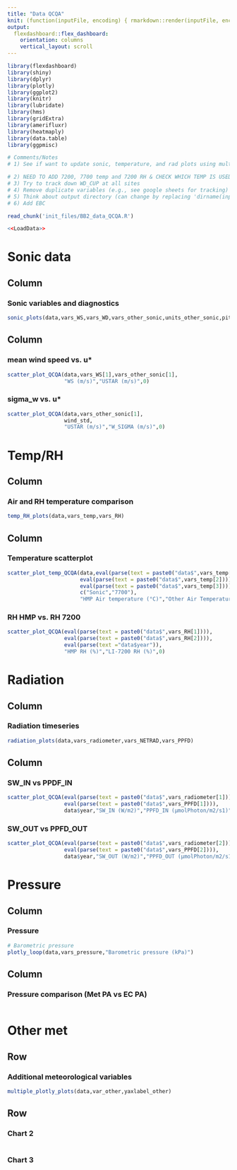 ```yaml
---
title: "Data QCQA" 
knit: (function(inputFile, encoding) { rmarkdown::render(inputFile, encoding = encoding, output_file = file.path(dirname(inputFile), 'BB2_data_QCQA.html')) })
output: 
  flexdashboard::flex_dashboard:
    orientation: columns
    vertical_layout: scroll
---
```

<!-- NOTES: 
1) Make sure to update file name in knit above (e.g., BB2_data_QCQA.html) 
2) Update init file (e.g., BB2_data_QCQA.R) -->

```r
library(flexdashboard)
library(shiny)
library(dplyr)
library(plotly)
library(ggplot2)
library(knitr)
library(lubridate)
library(hms)
library(gridExtra)
library(amerifluxr)
library(heatmaply)
library(data.table)
library(ggpmisc)
```

```r
# Comments/Notes
# 1) See if want to update sonic, temperature, and rad plots using multiple_plotlys

# 2) NEED TO ADD 7200, 7700 temp and 7200 RH & CHECK WHICH TEMP IS USED TO SONIC (cross wind corrected or no) ADD HERE after MEETING ON THURSDAY!
# 3) Try to track down WD_CUP at all sites
# 4) Remove duplicate variables (e.g., see google sheets for tracking)
# 5) Think about output directory (can change by replacing 'dirname(inputFile)' above)
# 6) Add EBC
```

<!-- specify init file to read -->
```r
read_chunk('init_files/BB2_data_QCQA.R')
```

```r
<<LoadData>>
```

Sonic data 
=======================================================================

Column {data-width=600}
-----------------------------------------------------------------------

### Sonic variables and diagnostics

```r
sonic_plots(data,vars_WS,vars_WD,vars_other_sonic,units_other_sonic,pitch_ind)
```

Column {data-width=400}
-----------------------------------------------------------------------

### mean wind speed vs. u*
```r
scatter_plot_QCQA(data,vars_WS[1],vars_other_sonic[1],
                  "WS (m/s)","USTAR (m/s)",0)
```

### sigma_w vs. u*
```r
scatter_plot_QCQA(data,vars_other_sonic[1],
                  wind_std,
                  "USTAR (m/s)","W_SIGMA (m/s)",0)
```

Temp/RH 
=======================================================================

Column {data-width=600}
-----------------------------------------------------------------------

### Air and RH temperature comparison 
```r
temp_RH_plots(data,vars_temp,vars_RH)
```

Column {data-width=400}
-----------------------------------------------------------------------

### Temperature scatterplot
```r
scatter_plot_temp_QCQA(data,eval(parse(text = paste0("data$",vars_temp[1]))),
                       eval(parse(text = paste0("data$",vars_temp[2]))),
                       eval(parse(text = paste0("data$",vars_temp[3]))),
                       c("Sonic","7700"),
                       "HMP Air temperature (°C)","Other Air Temperature (°C)")
```

### RH HMP vs. RH 7200

```r
scatter_plot_QCQA(eval(parse(text = paste0("data$",vars_RH[1]))),
                  eval(parse(text = paste0("data$",vars_RH[2]))),
                  eval(parse(text ="data$year")),
                  "HMP RH (%)","LI-7200 RH (%)",0)
```

Radiation  
=======================================================================

Column {data-width=600}
-----------------------------------------------------------------------

### Radiation timeseries  
```r
radiation_plots(data,vars_radiometer,vars_NETRAD,vars_PPFD)
```

Column {data-width=400}
-----------------------------------------------------------------------

### SW_IN vs PPDF_IN
```r
scatter_plot_QCQA(eval(parse(text = paste0("data$",vars_radiometer[1]))),
                  eval(parse(text = paste0("data$",vars_PPFD[1]))),
                  data$year,"SW_IN (W/m2)","PPFD_IN (µmolPhoton/m2/s1)",0)
```

### SW_OUT vs PPFD_OUT

```r
scatter_plot_QCQA(eval(parse(text = paste0("data$",vars_radiometer[2]))),
                  eval(parse(text = paste0("data$",vars_PPFD[2]))),
                  data$year,"SW_OUT (W/m2)","PPFD_OUT (µmolPhoton/m2/s1)",0)
```

Pressure 
=======================================================================

Column {data-width=600}
-----------------------------------------------------------------------

### Pressure 
```r
# Barometric pressure 
plotly_loop(data,vars_pressure,"Barometric pressure (kPa)")
```

Column {data-width=400}
-----------------------------------------------------------------------

### Pressure comparison (Met PA vs EC PA)
```r

```

Other met {data-orientation=rows} 
=======================================================================
Row {data-height=600}
-------------------------------------

### Additional meteorological variables

```r
multiple_plotly_plots(data,var_other,yaxlabel_other)
```

Row {data-height=400}
-------------------------------------
   
### Chart 2

```r
```   
    
### Chart 3

```r
```